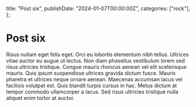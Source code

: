   title: "Post six",
  publishDate: "2024-01-07T00:00:00Z",
  categories: ["rock"],
};

# Post six

Risus nullam eget felis eget. Orci eu lobortis elementum nibh tellus. Ultrices vitae auctor eu augue ut lectus. Non diam phasellus vestibulum lorem sed risus ultricies tristique. Congue mauris rhoncus aenean vel elit scelerisque mauris. Quis ipsum suspendisse ultrices gravida dictum fusce. Mauris pharetra et ultrices neque ornare aenean. Maecenas accumsan lacus vel facilisis volutpat est. Quis blandit turpis cursus in hac. Metus dictum at tempor commodo ullamcorper a lacus. Sed risus ultricies tristique nulla aliquet enim tortor at auctor.